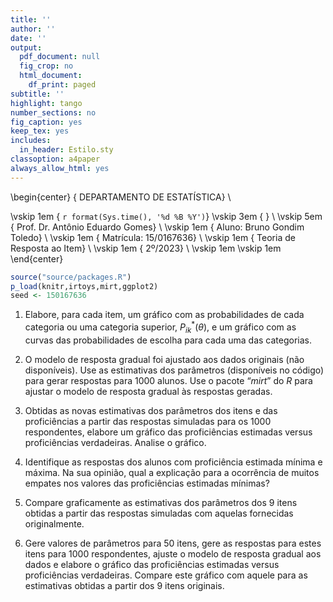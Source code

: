 ```yaml
---
title: ''
author: ''
date: ''
output:
  pdf_document: null
  fig_crop: no
  html_document:
    df_print: paged
subtitle: ''
highlight: tango
number_sections: no
fig_caption: yes
keep_tex: yes
includes:
  in_header: Estilo.sty
classoption: a4paper
always_allow_html: yes
---
```

  
  
\begin{center}
{\Large
  DEPARTAMENTO DE ESTATÍSTICA} \\
\vspace{0.5cm}
\begin{figure}[!t]
\centering
\includegraphics[width=9cm, keepaspectratio]{logo-UnB.eps}
\end{figure}
\vskip 1em
{\large
  `r format(Sys.time(), '%d %B %Y')`}
\vskip 3em
{\LARGE
  \textbf{Lista 5}} \\
\vskip 5em
{\Large
  Prof. Dr. Antônio Eduardo Gomes} \\
\vskip 1em
{\Large
  Aluno: Bruno Gondim Toledo} \\
\vskip 1em
{\Large
  Matrícula: 15/0167636} \\
\vskip 1em
{\Large
  Teoria de Resposta ao Item} \\
\vskip 1em
{\Large
  2º/2023} \\
\vskip 1em
\vskip 1em
\end{center}

\newpage

```r

source("source/packages.R")
p_load(knitr,irtoys,mirt,ggplot2)
seed <- 150167636

```

1) Elabore, para cada item, um gráfico com as probabilidades de cada categoria ou uma categoria superior, $P^*_{ik}(\theta)$, e um gráfico com as curvas das probabilidades de escolha para cada uma das categorias.

2) O modelo de resposta gradual foi ajustado aos dados originais (não disponíveis). Use as estimativas dos parâmetros (disponíveis no código) para gerar respostas para 1000 alunos. Use o pacote "*mirt*" do *R* para ajustar o modelo de resposta gradual às respostas geradas.

3) Obtidas as novas estimativas dos parâmetros dos itens e das proficiências a partir das respostas simuladas para os 1000 respondentes, elabore um gráfico das proficiências estimadas versus proficiências verdadeiras. Analise o gráfico.

4) Identifique as respostas dos alunos com proficiência estimada mínima e máxima. Na sua opinião, qual a explicação para a ocorrência de muitos empates nos valores das proficiências estimadas mínimas?

5) Compare graficamente as estimativas dos parâmetros dos 9 itens obtidas a partir das respostas simuladas com aquelas fornecidas originalmente.

6) Gere valores de parâmetros para 50 itens, gere as respostas para estes itens para 1000 respondentes, ajuste o modelo de resposta gradual aos dados e elabore o gráfico das proficiências estimadas versus proficiências verdadeiras. Compare este gráfico com aquele para as estimativas obtidas a partir dos 9 itens originais.

